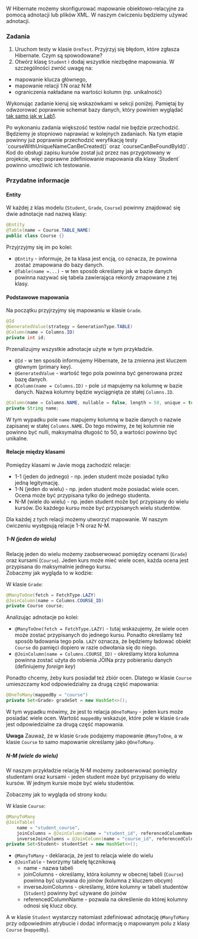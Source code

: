 
W Hibernate możemy skonfigurować mapowanie obiektowo-relacyjne za pomocą adnotacji lub plików XML. W naszym ćwiczeniu będziemy używać adnotacji.

### Zadania

1. Uruchom testy w klasie `OrmTest`. Przyjrzyj się błędom, które zgłasza Hibernate. Czym są spowodowane?
1. Otwórz klasę `Student` i dodaj wszystkie niezbędne mapowania. W szczególności zwróć uwagę na:
- mapowanie klucza głównego,
- mapowanie relacji 1:N oraz N:M
- ograniczenia nakładane na wartości kolumn (np. unikalność)

Wykonując zadanie kieruj się wskazówkami w sekcji poniżej. Pamiętaj by odwzorować poprawnie schemat bazy danych, który powinien wyglądać [tak samo jak w Lab1](/01-persistance-active-record/03-datamodel/#schemat-bazy-danych).

<Callout type="warning">
Po wykonaniu zadania większość testów nadal nie będzie przechodzić. Będziemy je stopniowo naprawiać w kolejnych zadaniach. Na tym etapie powinny już poprawnie przechodzić weryfikację testy `courseWithUniqueNameCanBeCreated()` oraz `courseCanBeFoundById()`. Kod do obsługi zapisu kursów został już przez nas przygotowany w projekcie, więc poprawne zdefiniowanie mapowania dla klasy `Student` powinno umożliwić ich testowanie.
 </Callout>

### Przydatne informacje

#### Entity
W każdej z klas modelu (`Student`, `Grade`, `Course`) powinny znajdować się dwie adnotacje nad nazwą klasy:

```java
@Entity
@Table(name = Course.TABLE_NAME)
public class Course {}
```
Przyjrzyjmy się im po kolei:

* `@Entity` - informuje, że ta klasa jest encją, co oznacza, że powinna zostać zmapowana do bazy danych.
* `@Table(name =...)` - w ten sposób określamy jak w bazie danych powinna nazywać się tabela zawierająca rekordy zmapowane z tej klasy.


#### Podstawowe mapowania

Na początku przyjrzyjmy się mapowaniu w klasie `Grade`.

```java
@Id
@GeneratedValue(strategy = GenerationType.TABLE)
@Column(name = Columns.ID)
private int id;
```
Przenalizujmy wszystkie adnotacje użyte w tym przykładzie.

* `@Id` - w ten sposób informujemy Hibernate, że ta zmienna jest kluczem głównym (primary key).
* `@GeneratedValue` - wartość tego pola powinna być generowana przez bazę danych.
* `@Column(name = Columns.ID)` - pole `id` mapujemy na kolumnę w bazie danych. Nazwa kolumny będzie wyciągnięta ze stałej `Columns.ID`.

```java
@Column(name = Columns.NAME, nullable = false, length = 50, unique = true)
private String name;
```
W tym wypadku pole `name` mapujemy kolumną w bazie danych o nazwie zapisanej w stałej `Columns.NAME`. Do tego mówimy, że tej kolumnie nie powinno być nulli, maksymalna długość to 50, a wartości powinno być unikalne.

#### Relacje między klasami
Pomiędzy klasami w Javie mogą zachodzić relacje:

* 1-1 (jeden do jednego) - np. jeden student może posiadać tylko jedną legitymację.
* 1-N (jeden do wielu) - np. jeden student może posiadać wiele ocen. Ocena może być przypisana tylko do jednego studenta.
* N-M (wiele do wielu) - np. jeden student może być przypisany do wielu kursów. Do każdego kursu może być przypisanych wielu studentów.

Dla każdej z tych relacji możemy utworzyć mapowanie. W naszym ćwiczeniu występują relacje 1-N oraz N-M.

##### 1-N (jeden do wielu)
Relację jeden do wielu możemy zaobserwować pomiędzy ocenami (`Grade`) oraz kursami (`Course`). Jeden kurs może mieć wiele ocen, każda ocena jest przypisana do maksymalnie jednego kursu.  
Zobaczmy jak wygląda to w kodzie:  

W klasie `Grade`:
```java
@ManyToOne(fetch = FetchType.LAZY)
@JoinColumn(name = Columns.COURSE_ID)
private Course course;
```
Analizując adnotacje po kolei:

* `@ManyToOne(fetch = FetchType.LAZY)` - tutaj wskazujemy, że wiele ocen może zostać przypisanych do jednego kursu. Ponadto określamy też sposób ładowania tego pola. `LAZY` oznacza, że będziemy ładować obiekt `Course` do pamięci dopiero w razie odwołania się do niego.
* `@JoinColumn(name = Columns.COURSE_ID)` - określamy która kolumna powinna zostać użyta do robienia JOINa przy pobieraniu danych (definiujemy *foreign key*)


Ponadto chcemy, żeby kurs posiadał też zbiór ocen. Dlatego w klasie `Course` umieszczamy kod odpowiedzialny za drugą część mapowania:
```java
@OneToMany(mappedBy = "course")
private Set<Grade> gradeSet = new HashSet<>();
```
W tym wypadku mówimy, że jest to relacja `@OneToMany` - jeden kurs może posiadać wiele ocen. Wartość `mappedBy` wskazuje, które pole w klasie `Grade` jest odpowiedzialne za drugą część mapowania.

**Uwaga** Zauważ, że w klasie `Grade` podajemy mapowanie `@ManyToOne`, a w klasie `Course` to samo mapowanie określamy jako `@OneToMany`.


##### N-M (wiele do wielu)

W naszym przykładzie relację N-M możemy zaobserwować pomiędzy studentami oraz kursami - jeden student może być przypisany do wielu kursów. W jednym kursie może być wielu studentów.

Zobaczmy jak to wygląda od strony kodu:

W klasie `Course`:
```java
@ManyToMany
@JoinTable(
    name = "student_course",
    joinColumns = @JoinColumn(name = "student_id", referencedColumnName = "ID"),
    inverseJoinColumns = @JoinColumn(name = "course_id", referencedColumnName = "ID"))
private Set<Student> studentSet = new HashSet<>();
```
* `@ManyToMany` - deklaracja, że jest to relacja wiele do wielu
* `@JoinTable` - tworzymy tabelę łącznikową
  * name - nazwa tabeli
  * joinColumns - określamy, która kolumny w obecnej tabeli (`Course`) powinna być używana do joinów (kolumna z kluczem obcym)
  * inverseJoinColumns - określamy, które kolumny w tabeli studentów (`Student`) powinny być używane do joinów
  * referencedColumnName - pozwala na określenie do której kolumny odnosi się klucz obcy.

A w klasie `Student` wystarczy natomiast zdefiniować adnotację `@ManyToMany` przy odpowiednim atrybucie i dodać informację o mapowanym polu z klasy `Course` (`mappedBy`).
